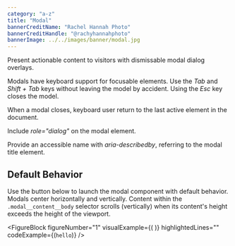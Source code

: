 ```yaml
---
category: "a-z"
title: "Modal"
bannerCreditName: "Rachel Hannah Photo"
bannerCreditHandle: "@rachyhannahphoto" 
bannerImage: ../../images/banner/modal.jpg
---
```



<TextBlock>

Present actionable content to visitors with dismissable modal dialog overlays. 

</TextBlock>

<AccessibilitySpotlight>

Modals have keyboard support for focusable elements. Use the *Tab* and *Shift + Tab* keys without leaving the model by accident. Using the *Esc* key closes the model.

When a modal closes, keyboard user return to the last active element in the document.

Include *role="dialog"* on the modal element.

Provide an accessible name with *aria-describedby*, referring to the modal title element.

</AccessibilitySpotlight>

<Divider id="defaultBehavior" />

<TextBlock>

## Default Behavior

Use the button below to launch the modal component with default behavior. Modals center horizontally and vertically. Content within the `.modal__content__body` selector scrolls (vertically) when its content's height exceeds the height of the viewport. 

</TextBlock>

<FigureBlock
    figureNumber="1"
    visualExample={(
        <ModalExample />
    )}
    highlightedLines=""
    codeExample={(`
        hello
    `)}
/>